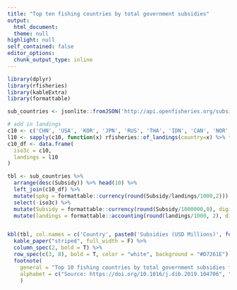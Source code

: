```yaml
---
title: "Top ten fishing countries by total government subsidies"
output: 
  html_document:
  theme: null
highlight: null
self_contained: false
editor_options: 
  chunk_output_type: inline
---
```


```r
library(dplyr)
library(rfisheries)
library(kableExtra)
library(formattable)
```

```r
sub_countries <- jsonlite::fromJSON('http://api.openfisheries.org/subsidies/subsidy_country_totals.json')

# add in landings
c10 <- c('CHN', 'USA', 'KOR', 'JPN', 'RUS', 'THA', 'IDN', 'CAN', 'NOR', 'ESP')
l10 <- sapply(c10, function(x) rfisheries::of_landings(country=x) %>% filter(year == 2018) %>% select(catch)) %>% unlist()
c10_df <- data.frame(
  iso3c = c10,
  landings = l10
)

tbl <- sub_countries %>% 
  arrange(desc(Subsidy)) %>% head(10) %>%
  left_join(c10_df) %>%
  mutate(spkg = formattable::currency(round(Subsidy/landings/1000,2))) %>%
  select(-iso3c) %>%
  mutate(Subsidy = formattable::currency(round(Subsidy/1000000,0), digits=0)) %>%
  mutate(landings = formattable::accounting(round(landings/1000, 2), digits=0))


kbl(tbl, col.names = c('Country', paste0('Subsidies (USD Millions)', footnote_marker_alphabet(1)), paste0('Landings (Million kg)', footnote_marker_alphabet(2)), 'Subsidy per kg'), escape = FALSE) %>%
  kable_paper("striped", full_width = F) %>%
  column_spec(2, bold = T) %>%
  row_spec(c(3, 8), bold = T, color = "white", background = "#D7261E") %>% 
  footnote(
    general = "Top 10 fishing countries by total government subsidies for the fishing industry. Korea and Canada highlighted as the only countries subsidizing more than $1/kg of fish landed.",
    alphabet = c("Source: https://doi.org/10.1016/j.dib.2019.104706", "Source: http://www.openfisheries.org/")
    )

```
